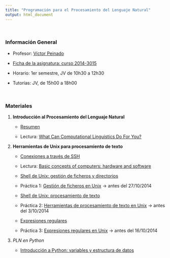```yaml
---
title: "Programación para el Procesamiento del Lenguaje Natural"
output: html_document
---
```


<br/>

### Información General

- Profesor: [Víctor Peinado](mailto:v.peinado@filol.ucm.es)

- [Ficha de la asignatura: curso 2014-3015](ficha-ProgramacionPLN.pdf)

- Horario: 1er semestre, JV de 10h30 a 12h30

- Tutorías: JV, de 15h00 a 18h00


<br/>


### Materiales

1. **Introducción al Procesamiento del Lenguaje Natural**

    - [Resumen](IntroPLN.pdf)

    - Lectura: [What Can Computational Linguistics Do For You?](http://clic.cimec.unitn.it/brian/compLingITC/whatGoodCL.html)


2. **Herramientas de Unix para procesamiento de texto**

    - [Conexiones a través de SSH](conexiones-SSH.pdf)

    - Lectura: [Basic concepts of computers: hardware and software](http://clic.cimec.unitn.it/brian/compLingITC/computers.html)
    
    - [Shell de Unix: gestión de ficheros y directorios](ShellUnix.pdf)
    
    - Práctica 1: [Gestión de ficheros en Unix](progpln-practica1-enunciado.html) &rarr; antes del 27/10/2014
    
    - [Shell de Unix: procesamiento de texto](ShellUnix-proc-text.pdf)
    
    - Práctica 2: [Herramientas de procesamiento de texto en Unix](progpln-practica2-enunciado.html) &rarr; antes del 3/10/2014

    - [Expresiones regulares](Regexes.pdf)

    - Práctica 3: [Expresiones regulares en Unix](progpln-practica3-enunciado.html) &rarr; antes del 16/10/2014


3. *PLN en Python*

    - [Introducción a Python: variables y estructura de datos](http://nbviewer.ipython.org/github/vitojph/2014progpln/blob/master/1-Intro-Python.ipynb)
    